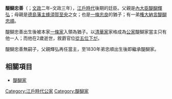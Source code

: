 {{unreferenced|time=2013-10-07T05:02:36+00:00}}
'''醍醐忠善'''（{{bd|1819年||1820年}}；[[文政|文政]]二年–文政三年），[[江戶時代|江戶時代]]後期的廷臣。父親是[[內大臣|內大臣]][[醍醐輝弘|醍醐輝弘]]；母親是[[德島藩|德島藩主]][[蜂須賀至央|蜂須賀至央]]之女；也是[[一條忠良|一條忠良]]的猶子；有一弟[[大納言|権大納言]][[醍醐忠順|醍醐忠順]]。

醍醐忠善出生後被本家[[一條家|一條家]]入領為猶子。以[[清華家|清華家]]家格成為[[公家|公家]]醍醐家當主只有他一人；而他在2歲逝世，敘爵官位[[從五位下|從五位下]]が。

醍醐忠善無嗣子，父親輝弘再任當主，至1830年弟忠順出生後即繼承醍醐家。

==相關項目==
* [[醍醐家|醍醐家]]

{{醍醐家當主|8代}}

[[Category:江戶時代公家|Category:江戶時代公家]]
[[Category:醍醐家|Category:醍醐家]]